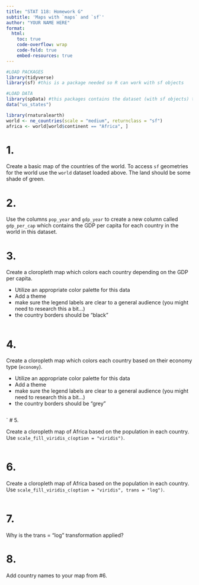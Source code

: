 ```yaml
---
title: "STAT 118: Homework G"
subtitle: 'Maps with `maps` and `sf`'
author: "YOUR NAME HERE"
format:
  html: 
    toc: true
    code-overflow: wrap
    code-fold: true
    embed-resources: true
---
```


```r
#LOAD PACKAGES 
library(tidyverse)
library(sf) #this is a package needed so R can work with sf objects
```

```r
#LOAD DATA
library(spData) #this packages contains the dataset (with sf objects) that we will be using today
data("us_states")

library(rnaturalearth)
world <- ne_countries(scale = "medium", returnclass = "sf")
africa <- world[world$continent == "Africa", ]

```

# 1.
Create a basic map of the countries of the world. To access `sf` geometries for the world use the `world` dataset loaded above. The land should be some shade of green. 


# 2. 

Use the columns `pop_year` and `gdp_year` to create a new column called `gdp_per_cap` which contains the GDP per capita for each country in the world in this dataset. 



# 3.
Create a cloropleth map which colors each country depending on the GDP per capita. 

- Utilize an appropriate color palette for this data
- Add a theme
- make sure the legend labels are clear to a general audience (you might need to research this a bit...)
- the country borders should be "black"

```r

```

# 4.
Create a cloropleth map which colors each country based on their economy type (`economy`). 

- Utilize an appropriate color palette for this data
- Add a theme
- make sure the legend labels are clear to a general audience (you might need to research this a bit...)
- the country borders should be "grey"

```r

```
`
# 5. 

Create a cloropleth map of Africa based on the population in each country. 
Use `scale_fill_viridis_c(option = "viridis")`. 

```r

```



# 6. 

Create a cloropleth map of Africa based on the population in each country. 
Use `scale_fill_viridis_c(option = "viridis", trans = "log")`. 

```r

```

# 7. 

Why is the trans = "log" transformation applied? 


# 8. 

Add country names to your map from #6. 

```r

```


